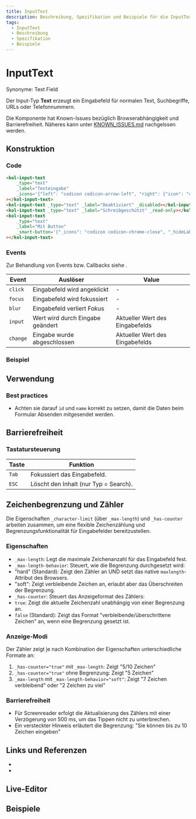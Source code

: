 ```yaml
---
title: InputText
description: Beschreibung, Spezifikation und Beispiele für die InputText-Komponente.
tags:
  - InputText
  - Beschreibung
  - Spezifikation
  - Beispiele
---
```



# InputText

Synonyme: Text Field

Der Input-Typ **Text** erzeugt ein Eingabefeld für normalen Text, Suchbegriffe, URLs oder Telefonnummern.

Die Komponente hat Known-Issues bezüglich Browserabhängigkeit und Barrierefreiheit. Näheres kann unter [KNOWN_ISSUES.md](https://github.com/public-ui/kolibri/blob/develop/KNOWN_ISSUES.md) nachgelssen werden.

## Konstruktion

### Code

```html
<kol-input-text
	_type="text"
	_label="Texteingabe"
	_icons='{"left": "codicon codicon-arrow-left", "right": {"icon": "codicon codicon-arrow-right", "style": {"font-size": "200%"}}}'
></kol-input-text>
<kol-input-text _type="text" _label="Deaktiviert" _disabled></kol-input-text>
<kol-input-text _type="text" _label="Schreibgeschützt" _read-only></kol-input-text>
<kol-input-text
	_type="text"
	_label="Mit Button"
	_smart-button='{"_icons": "codicon codicon-chrome-close", "_hideLabel": true, "_label": "Löschen"}'
></kol-input-text>
```

### Events

Zur Behandlung von Events bzw. Callbacks siehe <kol-link _label="Events" _href="../concepts/events" />.

| Event    | Auslöser                         | Value                           |
|----------|----------------------------------|---------------------------------|
| `click`  | Eingabefeld wird angeklickt      | -                               |
| `focus`  | Eingabefeld wird fokussiert      | -                               |
| `blur`   | Eingabefeld verliert Fokus       | -                               |
| `input`  | Wert wird durch Eingabe geändert | Aktueller Wert des Eingabefelds |
| `change` | Eingabe wurde abgeschlossen      | Aktueller Wert des Eingabefelds |

### Beispiel

<kol-input-text _type="text" _label="Texteingabe" _icons='{"left": "codicon codicon-arrow-left", "right": {"icon": "codicon codicon-arrow-right", "style": {"font-size": "200%"}}}'></kol-input-text>
<kol-input-text _type="text" _label="Deaktiviert" _disabled></kol-input-text>
<kol-input-text _type="text" _label="Schreibgeschützt" _read-only></kol-input-text>
<kol-input-text
	_type="text"
	_label="Mit Button"
	_smart-button='{"_icons": "codicon codicon-chrome-close", "_hideLabel": true, "_label": "Löschen"}'></kol-input-text>


## Verwendung

### Best practices

- Achten sie darauf `id` und `name` korrekt zu setzen, damit die Daten beim Formular Absenden mitgesendet werden.

## Barrierefreiheit

### Tastatursteuerung

| Taste | Funktion                              |
| ----- | ------------------------------------- |
| `Tab` | Fokussiert das Eingabefeld.           |
| `ESC` | Löscht den Inhalt (nur Typ = Search). |

## Zeichenbegrenzung und Zähler

Die Eigenschaften `_character-limit` (über `_max-length`) und `_has-counter` arbeiten zusammen, um eine flexible Zeichenzählung und Begrenzungsfunktionalität für Eingabefelder bereitzustellen.

### Eigenschaften

- `_max-length`: Legt die maximale Zeichenanzahl für das Eingabefeld fest.
- `_max-length-behavior`: Steuert, wie die Begrenzung durchgesetzt wird:
- "hard" (Standard): Zeigt den Zähler an UND setzt das native `maxlength`-Attribut des Browsers.
- "soft": Zeigt verbleibende Zeichen an, erlaubt aber das Überschreiten der Begrenzung.
- `_has-counter`: Steuert das Anzeigeformat des Zählers:
- `true`: Zeigt die aktuelle Zeichenzahl unabhängig von einer Begrenzung an.
- `false` (Standard): Zeigt das Format "verbleibende/überschrittene Zeichen" an, wenn eine Begrenzung gesetzt ist.

### Anzeige-Modi

Der Zähler zeigt je nach Kombination der Eigenschaften unterschiedliche Formate an:

1. `_has-counter="true"` mit `_max-length`: Zeigt "5/10 Zeichen"
2. `_has-counter="true"` ohne Begrenzung: Zeigt "5 Zeichen"
3. `_max-length` mit `_max-length-behavior="soft"`: Zeigt "7 Zeichen verbleibend" oder "2 Zeichen zu viel"

### Barrierefreiheit

- Für Screenreader erfolgt die Aktualisierung des Zählers mit einer Verzögerung von 500 ms, um das Tippen nicht zu unterbrechen.
- Ein versteckter Hinweis erläutert die Begrenzung: "Sie können bis zu 10 Zeichen eingeben"

## Links und Referenzen

- <kol-link _href="https://medium.com/@gavyn/til-autofocus-inputs-are-an-accessibility-problem-32ced60c3109" _target="_blank"></kol-link>
- <kol-link _href="https://www.jotform.com/blog/html5-datalists-what-you-need-to-know-78024/" _target="_blank"></kol-link>

<Readme />

<ExampleLink component="input-text" />

## Live-Editor

<LiveEditorCompact component="input-text" />

## Beispiele

<Configurator component="input-text" sample="basic" />
